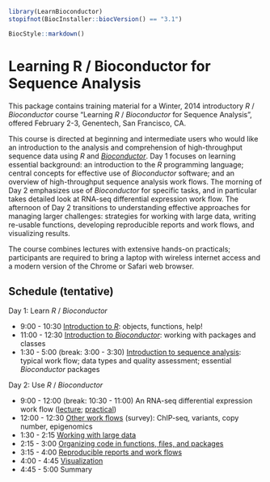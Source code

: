 <!--
%\VignetteIndexEntry{01. Learning R / Bioconductor for Sequence Analysis}
%\VignettePackage{LearnBioconductor}
%\VignetteEngine{knitr::knitr}
-->

```r
library(LearnBioconductor)
stopifnot(BiocInstaller::biocVersion() == "3.1")
```

```r
BiocStyle::markdown()
```

# Learning R / Bioconductor for Sequence Analysis

This package contains training material for a Winter, 2014 introductory
_R_ / _Bioconductor_ course "Learning _R_ / _Bioconductor_ for Sequence
Analysis", offered February 2-3, Genentech, San Francisco, CA.

This course is directed at beginning and intermediate users who would
like an introduction to the analysis and comprehension of
high-throughput sequence data using _R_ and
_[Bioconductor](http://bioconductor.org)_. Day 1 focuses on learning
essential background: an introduction to the _R_ programming language;
central concepts for effective use of _Bioconductor_ software; and an
overview of high-throughput sequence analysis work flows. The morning
of Day 2 emphasizes use of _Bioconductor_ for specific tasks, and in
particular takes detailed look at RNA-seq differential expression work
flow.  The afternoon of Day 2 transitions to understanding effective
approaches for managing larger challenges: strategies for working with
large data, writing re-usable functions, developing reproducible
reports and work flows, and visualizing results.

The course combines lectures with extensive hands-on practicals;
participants are required to bring a laptop with wireless internet
access and a modern version of the Chrome or Safari web browser.

## Schedule (tentative)

Day 1: Learn _R_ / _Bioconductor_

- 9:00 - 10:30 [Introduction to _R_](A01.1_IntroductionToR.html):
  objects, functions, help!
- 11:00 - 12:30
  [Introduction to _Bioconductor_](A01.2_IntroductionToBioconductor.html):
  working with packages and classes
- 1:30 - 5:00 (break: 3:00 - 3:30)
  [Introduction to sequence analysis](A01.3_BioconductorForSequenceAnalysis.html):
  typical work flow; data types and quality assessment; essential
  _Bioconductor_ packages

Day 2: Use _R_ / _Bioconductor_ 

- 9:00 - 12:00 (break: 10:30 - 11:00) An RNA-seq differential
  expression work flow ([lecture](B02.1_RNASeq.html);
  [practical](B02.1.1_RNASeqLab.html))
- 12:00 - 12:30 [Other work flows](B02.2_CommonWorkFlows.html) (survey):
  ChIP-seq, variants, copy number, epigenomics
- 1:30 - 2:15 [Working with large data](C03.1_LargeData.html)
- 2:15 - 3:00
  [Organizing code in functions, files, and packages](C03.2_CodeToPackages.html)
- 3:15 - 4:00
  [Reproducible reports and work flows](C03.3_ReproducibleResearch.html)
- 4:00 - 4:45 [Visualization](C03.4_Visualization.html)
- 4:45 - 5:00 Summary
